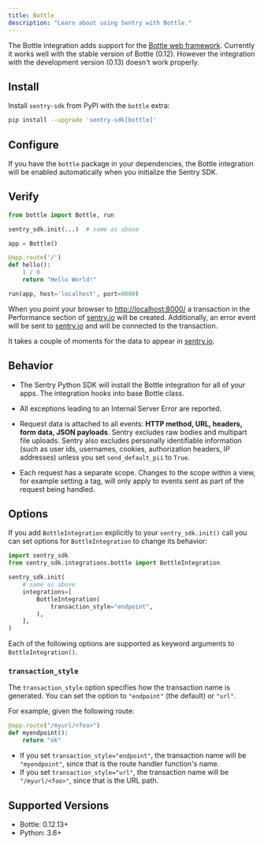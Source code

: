 ```yaml
---
title: Bottle
description: "Learn about using Sentry with Bottle."
---
```


The Bottle integration adds support for the [Bottle web framework](https://bottlepy.org/).
Currently it works well with the stable version of Bottle (0.12).
However the integration with the development version (0.13) doesn't work properly.

## Install

Install `sentry-sdk` from PyPI with the `bottle` extra:

```bash
pip install --upgrade 'sentry-sdk[bottle]'
```

## Configure

If you have the `bottle` package in your dependencies, the Bottle integration will be enabled automatically when you initialize the Sentry SDK.

<PlatformContent includePath="getting-started-config" />

## Verify

```python
from bottle import Bottle, run

sentry_sdk.init(...)  # same as above

app = Bottle()

@app.route('/')
def hello():
    1 / 0
    return "Hello World!"

run(app, host='localhost', port=8000)
```

When you point your browser to [http://localhost:8000/](http://localhost:8000/) a transaction in the Performance section of [sentry.io](https://sentry.io) will be created. Additionally, an error event will be sent to [sentry.io](https://sentry.io) and will be connected to the transaction.

It takes a couple of moments for the data to appear in [sentry.io](https://sentry.io).

## Behavior

<Include name="python-uwsgi-warning.mdx" />

- The Sentry Python SDK will install the Bottle integration for all of your apps. The integration hooks into base Bottle class.

- All exceptions leading to an Internal Server Error are reported.

- Request data is attached to all events: **HTTP method, URL, headers, form data, JSON payloads**. Sentry excludes raw bodies and multipart file uploads. Sentry also excludes personally identifiable information (such as user ids, usernames, cookies, authorization headers, IP addresses) unless you set `send_default_pii` to `True`.

- Each request has a separate scope. Changes to the scope within a view, for example setting a tag, will only apply to events sent as part of the request being handled.

## Options

If you add `BottleIntegration` explicitly to your `sentry_sdk.init()` call you can set options for `BottleIntegration` to change its behavior:

```python
import sentry_sdk
from sentry_sdk.integrations.bottle import BottleIntegration

sentry_sdk.init(
    # same as above
    integrations=[
        BottleIntegration(
            transaction_style="endpoint",
        ),
    ],
)

```

Each of the following options are supported as keyword arguments to `BottleIntegration()`.

### `transaction_style`

The `transaction_style` option specifies how the transaction name is generated. You can set the option to `"endpoint"` (the default) or `"url"`.

For example, given the following route:

```python
@app.route("/myurl/<foo>")
def myendpoint():
    return "ok"
```

- If you set `transaction_style="endpoint"`, the transaction name will be `"myendpoint"`, since that is the route handler function's name.
- If you set `transaction_style="url"`, the transaction name will be `"/myurl/<foo>"`, since that is the URL path.

## Supported Versions

- Bottle: 0.12.13+
- Python: 3.6+

<Include name="python-use-older-sdk-for-legacy-support.mdx" />
